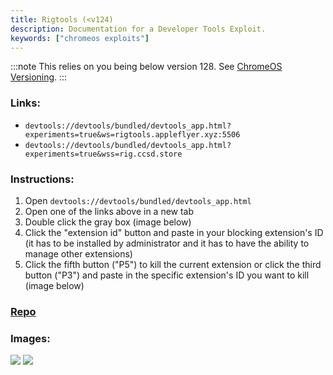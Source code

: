 ```yaml
---
title: Rigtools (<v124)
description: Documentation for a Developer Tools Exploit.
keywords: ["chromeos exploits"]
---
```


:::note
This relies on you being below version 128. See [ChromeOS Versioning](/kajigs/crosver).
:::

### Links:

- `devtools://devtools/bundled/devtools_app.html?experiments=true&ws=rigtools.appleflyer.xyz:5506`
- `devtools://devtools/bundled/devtools_app.html?experiments=true&wss=rig.ccsd.store`

### Instructions:

1. Open `devtools://devtools/bundled/devtools_app.html`
2. Open one of the links above in a new tab
3. Double click the gray box (image below)
4. Click the "extension id" button and paste in your blocking extension's ID (it has to be installed by administrator and it has to have the ability to manage other extensions)
5. Click the fifth button ("P5") to kill the current extension or click the third button ("P3") and paste in the specific extension's ID you want to kill (image below)

### [Repo](https://github.com/FWSmasher/rigtools)

### Images:

<img src="/img/rigtools1.png" />

<img src="/img/rigtools2.png" />
